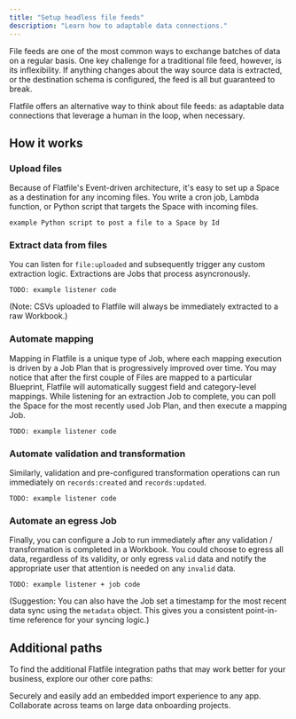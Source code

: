 ```yaml
---
title: "Setup headless file feeds"
description: "Learn how to adaptable data connections."
---
```


File feeds are one of the most common ways to exchange batches of data on a regular basis. 
One key challenge for a traditional file feed, however, is its inflexibility.
If anything changes about the way source data is extracted, or the destination schema is configured, the feed is all but guaranteed to break.

Flatfile offers an alternative way to think about file feeds: as adaptable data connections that leverage a human in the loop, when necessary.

## How it works

### Upload files
Because of Flatfile's Event-driven architecture, it's easy to set up a Space as a destination for any incoming files. 
You write a cron job, Lambda function, or Python script that targets the Space with incoming files. 

```
example Python script to post a file to a Space by Id
```

### Extract data from files
You can listen for `file:uploaded` and subsequently trigger any custom extraction logic. Extractions are Jobs that process asyncronously.

```
TODO: example listener code
```

(Note: CSVs uploaded to Flatfile will always be immediately extracted to a raw Workbook.)

### Automate mapping
Mapping in Flatfile is a unique type of Job, where each mapping execution is driven by a Job Plan that is progressively improved over time. 
You may notice that after the first couple of Files are mapped to a particular Blueprint, Flatfile will automatically suggest field and category-level mappings.
While listening for an extraction Job to complete, you can poll the Space for the most recently used Job Plan, and then execute a mapping Job.

```
TODO: example listener code
```

### Automate validation and transformation
Similarly, validation and pre-configured transformation operations can run immediately on `records:created` and `records:updated`.

```
TODO: example listener code
```

### Automate an egress Job
Finally, you can configure a Job to run immediately after any validation / transformation is completed in a Workbook. 
You could choose to egress all data, regardless of its validity, or only egress `valid` data and notify the appropriate user that attention is needed on any `invalid` data.

```
TODO: example listener + job code
```

(Suggestion: You can also have the Job set a timestamp for the most recent data sync using the `metadata` object. 
This gives you a consistent point-in-time reference for your syncing logic.)


## Additional paths

To find the additional Flatfile integration paths that may work better for your business, explore our other core paths:

<CardGroup cols={2}>
    <Card title="Embed in your app" icon="person-to-portal" href="/core-paths/embedding" >
    Securely and easily add an embedded import experience to any app.
  </Card>
  <Card title="Build custom workflows" icon="arrow-progress" href="workflows">
    Collaborate across teams on large data onboarding projects.
  </Card>
</CardGroup>
